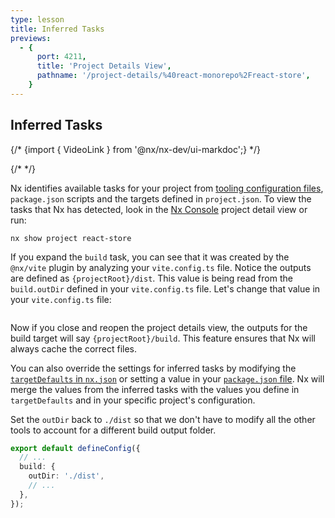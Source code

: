 ```yaml
---
type: lesson
title: Inferred Tasks
previews:
  - {
      port: 4211,
      title: 'Project Details View',
      pathname: '/project-details/%40react-monorepo%2Freact-store',
    }
---
```


## Inferred Tasks

{/* {import { VideoLink } from '@nx/nx-dev/ui-markdoc';} */}

{/* <VideoLink link="https://youtu.be/gc4N7kxiA50?t=158"></VideoLink> */}

Nx identifies available tasks for your project from [tooling configuration files](/concepts/inferred-tasks), `package.json` scripts and the targets defined in `project.json`. To view the tasks that Nx has detected, look in the [Nx Console](/getting-started/editor-setup) project detail view or run:

```shell
nx show project react-store
```

If you expand the `build` task, you can see that it was created by the `@nx/vite` plugin by analyzing your `vite.config.ts` file. Notice the outputs are defined as `{projectRoot}/dist`. This value is being read from the `build.outDir` defined in your `vite.config.ts` file. Let's change that value in your `vite.config.ts` file:

```solution:/apps/react-store/vite.config.ts title="apps/react-store/vite.config.ts" collapse={1-6,8-23,26-30,32-42}

```

Now if you close and reopen the project details view, the outputs for the build target will say `{projectRoot}/build`. This feature ensures that Nx will always cache the correct files.

You can also override the settings for inferred tasks by modifying the [`targetDefaults` in `nx.json`](/reference/nx-json#target-defaults) or setting a value in your [`package.json` file](/reference/project-configuration). Nx will merge the values from the inferred tasks with the values you define in `targetDefaults` and in your specific project's configuration.

Set the `outDir` back to `./dist` so that we don't have to modify all the other tools to account for a different build output folder.

```ts title="apps/react-store/vite.config.ts"
export default defineConfig({
  // ...
  build: {
    outDir: './dist',
    // ...
  },
});
```
